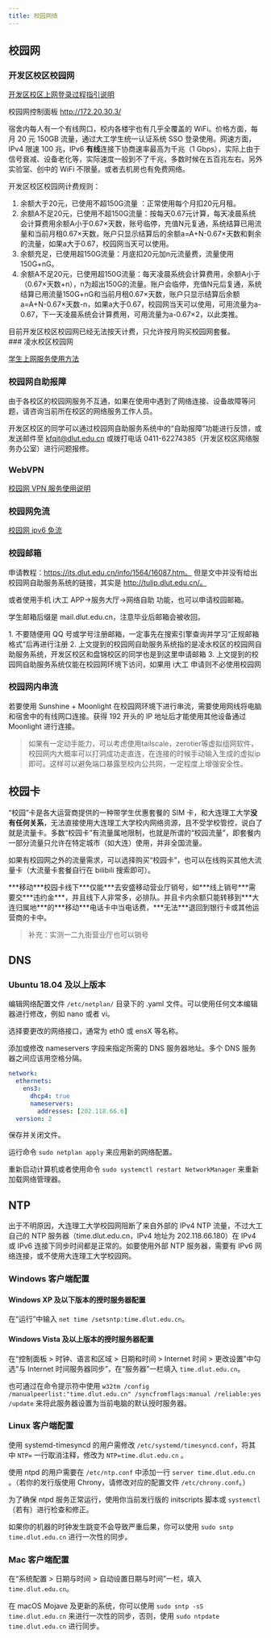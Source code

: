 ```yaml
---
title: 校园网络
---
```



## 校园网

### 开发区校区校园网

[开发区校区上网登录过程指引说明](https://eda.dlut.edu.cn/info/1592/43102.htm)

校园网控制面板  http://172.20.30.3/

宿舍内每人有一个有线网口，校内各楼宇也有几乎全覆盖的 WiFi。价格方面，每月 20 元 150GB 流量，通过大工学生统一认证系统 SSO 登录使用。网速方面，IPv4 限速 100 兆，IPv6 **有线**连接下协商速率最高为千兆（1 Gbps），实际上由于信号衰减、设备老化等，实际速度一般到不了千兆，多数时候在五百兆左右。另外实验室、创中的 WiFi 不限量。或者去机房也有免费网络。

开发区校区校园网计费规则：
1. 余额大于20元，已使用不超150G流量 ：正常使用每个月扣20元月租。
2. 余额A不足20元，已使用不超150G流量：按每天0.67元计算，每天凌晨系统会计算费用余额A小于0.67×天数，账号临停，充值N元复通，系统结算已用流量和当前月租0.67×天数，账户只显示结算后的余额a=A+N-0.67×天数和剩余的流量，如果a大于0.67，校园网当天可以使用。
3. 余额充足，已使用超150G流量：月底扣20元加n元流量费，流量使用150G+nG。
4. 余额A不足20元，已使用超150G流量：每天凌晨系统会计算费用，余额A小于（0.67×天数+n），n为超出150G的流量。账户会临停，充值N元后复通，系统结算已用流量150G+nG和当前月租0.67×天数，账户只显示结算后余额a=A+N-0.67×天数-n，如果a大于0.67，校园网当天可以使用，可用流量为a-0.67，下一天凌晨系统会计算费用，可用流量为a-0.67×2，以此类推。

<Aside>
  目前开发区校区校园网已经无法按天计费，只允许按月购买校园网套餐。
</Aside>
### 凌水校区校园网

[学生上网服务使用方法](https://its.dlut.edu.cn/index/jsfw/fwzn/xywf/xsswfw.htm)

### 校园网自助报障

由于各校区的校园网服务不互通，如果在使用中遇到了网络连接、设备故障等问题，请咨询当前所在校区的网络服务工作人员。

开发区校区的同学可以通过校园网自助服务系统中的“自助报障”功能进行反馈，或发送邮件至 kfqit@dlut.edu.cn 或拨打电话 0411-62274385（开发区校区网络服务办公室）进行问题报修。

### WebVPN

[校园网 VPN 服务使用说明](https://its.dlut.edu.cn/index/jsfw/fwzn/VPN/vpn.htm)

### 校园网免流

[校园网 ipv6 免流](https://bing.com/search?q=%E6%A0%A1%E5%9B%AD%E7%BD%91ipv6%E5%85%8D%E6%B5%81)

### 校园邮箱

申请教程：https://its.dlut.edu.cn/info/1564/16087.htm。 但是文中并没有给出校园网自助服务系统的链接，其实是 http://tulip.dlut.edu.cn/。

或者使用手机 i大工 APP->服务大厅->网络自助 功能，也可以申请校园邮箱。

学生邮箱后缀是 mail.dlut.edu.cn，注意毕业后邮箱会被收回。

<Aside>
1. 不要随便用 QQ 号或学号注册邮箱，一定事先在搜索引擎查询并学习“正规邮箱格式”后再进行注册
2. 上文提到的校园网自助服务系统指的是凌水校区的校园网自助服务系统，开发区校区和盘锦校区的同学也是到这里申请邮箱
3. 上文提到的校园网自助服务系统仅能在校园网环境下访问，如果用 i大工 申请则不必使用校园网
</Aside>


### 校园网内串流

若要使用 Sunshine + Moonlight 在校园网环境下进行串流，需要使用网线将电脑和宿舍中的有线网口连接。获得 192 开头的 IP 地址后才能使用其他设备通过 Moonlight 进行连接。

> 如果有一定动手能力，可以考虑使用tailscale，zerotier等虚拟组网软件，校园网内大概率可以打洞成功走直连，在连接的时候手动输入生成的虚拟ip即可。这样可以避免端口暴露至校内公共网，一定程度上增强安全性。

## 校园卡

“校园”卡是各大运营商提供的一种带学生优惠套餐的 SIM 卡，和大连理工大学**没有任何关系**，无法直接使用大连理工大学校内网络资源，且不受学校管控，说白了就是流量卡。多数“校园卡”有流量属地限制，也就是所谓的“校园流量”，即套餐内一部分流量只允许在特定城市（如大连）使用，并非全国流量。

如果有校园网之外的流量需求，可以选择购买“校园卡”，也可以在线购买其他大流量卡（大流量卡套餐自行在 bilibili 搜索即可）。

<Aside>
  ***移动***校园卡线下***仅能***去安盛移动营业厅销号，如***线上销号***需要交***违约金***，并且线下人非常多，必排队。并且卡内余额只能转移到***大连归属地***的***移动***电话卡中当电话费，***无法***退回到银行卡或其他运营商的卡中。
</Aside>

>补充：实测一二九街营业厅也可以销号

## DNS

### Ubuntu 18.04 及以上版本

编辑网络配置文件 `/etc/netplan/` 目录下的 .yaml 文件。可以使用任何文本编辑器进行修改，例如 nano 或者 vi。

选择要更改的网络接口，通常为 eth0 或 ensX 等名称。

添加或修改 nameservers 字段来指定所需的 DNS 服务器地址。多个 DNS 服务器之间应该用空格分隔。

```yaml
network:
  ethernets:
    ens3:
      dhcp4: true
      nameservers:
        addresses: [202.118.66.6]
  version: 2
```

保存并关闭文件。

运行命令 `sudo netplan apply` 来应用新的网络配置。

重新启动计算机或者使用命令 `sudo systemctl restart NetworkManager` 来重新加载网络管理器。

## NTP

出于不明原因，大连理工大学校园网阻断了来自外部的 IPv4 NTP 流量，不过大工自己的 NTP 服务器（time.dlut.edu.cn，IPv4 地址为 202.118.66.180）在 IPv4 或 IPv6 连接下同步时间都是正常的。如要使用外部 NTP 服务器，需要有 IPv6 网络连接，或不使用大连理工大学校园网。

### Windows 客户端配置

#### Windows XP 及以下版本的授时服务器配置

在“运行”中输入 `net time /setsntp:time.dlut.edu.cn`。

#### Windows Vista 及以上版本的授时服务器配置

在“控制面板 > 时钟、语言和区域 > 日期和时间 > Internet 时间 > 更改设置”中勾选“与 Internet 时间服务器同步”，在“服务器”一栏填入 `time.dlut.edu.cn`。

也可通过在命令提示符中使用 `w32tm /config /manualpeerlist:"time.dlut.edu.cn" /syncfromflags:manual /reliable:yes /update` 来将此服务器设置为当前电脑的默认授时服务器。

### Linux 客户端配置

使用 systemd-timesyncd 的用户需修改 `/etc/systemd/timesyncd.conf`，将其中 `NTP=` 一行取消注释，修改为 `NTP=time.dlut.edu.cn` 。

使用 ntpd 的用户需要在 `/etc/ntp.conf` 中添加一行 `server time.dlut.edu.cn` 。（若你的发行版使用 Chrony，请修改对应的配置文件 `/etc/chrony.conf`。）

为了确保 ntpd 服务正常运行，使用你当前发行版的 initscripts 脚本或 `systemctl`（若有）进行检查和修正。

如果你的机器的时钟发生跳变不会导致严重后果，你可以使用 `sudo sntp time.dlut.edu.cn` 进行一次性的同步。

### Mac 客户端配置

在“系统配置 > 日期与时间 > 自动设置日期与时间”一栏，填入 `time.dlut.edu.cn`。

在 macOS Mojave 及更新的系统，你可以使用 `sudo sntp -sS time.dlut.edu.cn` 来进行一次性的同步，否则，使用 `sudo ntpdate time.dlut.edu.cn` 进行同步。
